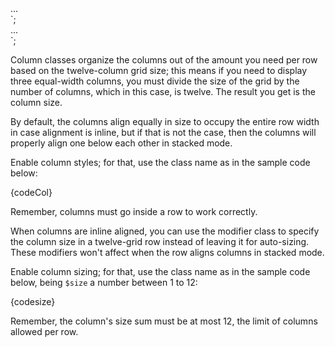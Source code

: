 
<div class="sui-col"> ... </div>
`;

<!-- Replace $size with a number between 1 to 12 -->
<div class="sui-col sui-col-$size"> ... </div>
`;

<Section title="Usage" contained={true} border={true} style={{ paddingTop: 0 }}>
	<p>
		Column classes organize the columns out of the amount you need per row
		based on the twelve-column grid size; this means if you need to display
		three equal-width columns, you must divide the size of the grid by the
		number of columns, which in this case, is twelve. The result you get is
		the column size.
	</p>
	<p>
		By default, the columns align equally in size to occupy the entire row
		width in case alignment is inline, but if that is not the case, then the
		columns will properly align one below each other in stacked mode.
	</p>
	<p>
		Enable column styles; for that, use the class name as in the sample code
		below:
	</p>
	<Snippet language="html">{codeCol}</Snippet>
	<p>Remember, columns must go inside a row to work correctly.</p>
</Section>

<Section title="Modifiers" contained={true}>
	<p>
		When columns are inline aligned, you can use the modifier class to
		specify the column size in a twelve-grid row instead of leaving it for
		auto-sizing. These modifiers won't affect when the row aligns columns in
		stacked mode.
	</p>
	<p>
		Enable column sizing; for that, use the class name as in the sample code
		below, being <Code>$size</Code> a number between 1 to 12:
	</p>
	<Snippet language="html">{codesize}</Snippet>
	<p>
		Remember, the column's size sum must be at most 12, the limit of columns
		allowed per row.
	</p>
</Section>
